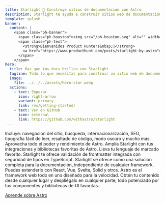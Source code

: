 ```yaml
---
title: Starlight 🌟 Construye sitios de documentación con Astro
description: Starlight te ayuda a construir sitios web de documentación hermosos y de alto rendimiento utilizando Astro.
template: splash
banner:
  content: |
    <span class="ph-banner">
      <span class="ph-houston"><img src="/ph-houston.svg" alt="" width="72" height="72"/></span>
      <span class="ph-text">
        <strong>Bienvenidos Product Hunters&nbsp;👋</strong>
        <a href="https://www.producthunt.com/posts/starlight-by-astro">¡Estamos en vivo ahora!</a>
      </span>
    </span>
hero:
  title: Haz que tus docs brillen con Starlight
  tagline: Todo lo que necesitas para construir un sitio web de documentación estelar. Rápido, accesible y fácil de usar.
  image:
    file: ../../../assets/hero-star.webp
  actions:
    - text: Empezar
      icon: right-arrow
      variant: primary
      link: /es/getting-started/
    - text: Ver en GitHub
      icon: external
      link: https://github.com/withastro/starlight
---
```



<CardGrid stagger>
	<Card title="Documentación que deleita" icon="open-book">
		Incluye: navegación del sitio, búsqueda, internacionalización, SEO,
		tipografía fácil de leer, resaltado de código, modo oscuro y mucho más.
	</Card>
	<Card title="Impulsado por Astro" icon="rocket">
		Aprovecha todo el poder y rendimiento de Astro. Amplía Starlight con tus
		integraciones y bibliotecas favoritas de Astro.
	</Card>
	<Card title="Markdown, Markdoc y MDX" icon="document">
		Lleva tu lenguaje de marcado favorito. Starlight te ofrece validación de
		frontmatter integrada con seguridad de tipos en TypeScript.
	</Card>
	<Card title="Lleva tus propios componentes de UI" icon="puzzle">
		Starlight se ofrece como una solución completa para la documentación,
		independiente de cualquier framework. Puedes extenderlo con React, Vue,
		Svelte, Solid y otros.
	</Card>
</CardGrid>

<AboutAstro title="Presentado por">
Astro es el framework web todo en uno diseñado para la velocidad. Obtén tu contenido desde cualquier lugar y despliégalo en cualquier parte, todo potenciado por tus componentes y bibliotecas de UI favoritas.

[Aprende sobre Astro](https://astro.build/)

</AboutAstro>
